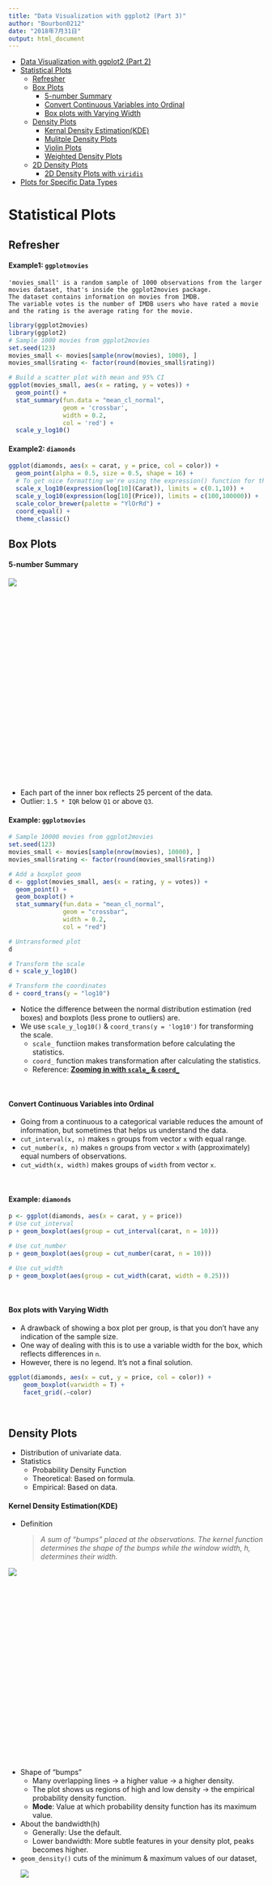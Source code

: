 ```yaml
---
title: "Data Visualization with ggplot2 (Part 3)"
author: "Bourbon0212"
date: "2018年7月31日"
output: html_document
---
```


* [Data Visualization with ggplot2 (Part 2)](https://bourbon0212.github.io/NTU-CS-X/Week3/Data_Visualization_with_ggplot2__Part_2_.html)    
* [Statistical Plots](#1)   
    + [Refresher](#1.1)   
    + [Box Plots](#1.2)   
        + [5-number Summary](#1.2.1)    
        + [Convert Continuous Variables into Ordinal](#1.2.2)   
        + [Box plots with Varying Width](#1.2.3)
    + [Density Plots](#1.3)   
        + [Kernal Density Estimation(KDE)](#1.3.1)    
        + [Mulitple Density Plots](#1.3.2)    
        + [Violin Plots](#1.3.3)    
        + [Weighted Density Plots](#1.3.4)    
    + [2D Density Plots](#1.4)    
        + [2D Density Plots with `viridis`](#1.4.1)     
* [Plots for Specific Data Types](#2)   

<h2 id = '1'></h2>
# **Statistical Plots**   

<h3 id = '1.1'></h3>
## Refresher

#### **Example1: `ggplotmovies`**   

    'movies_small' is a random sample of 1000 observations from the larger movies dataset, that's inside the ggplot2movies package. 
    The dataset contains information on movies from IMDB.
    The variable votes is the number of IMDB users who have rated a movie and the rating is the average rating for the movie.
```r
library(ggplot2movies)
library(ggplot2)
# Sample 1000 movies from ggplot2movies
set.seed(123)
movies_small <- movies[sample(nrow(movies), 1000), ]
movies_small$rating <- factor(round(movies_small$rating))

# Build a scatter plot with mean and 95% CI
ggplot(movies_small, aes(x = rating, y = votes)) +
  geom_point() +
  stat_summary(fun.data = "mean_cl_normal",
               geom = 'crossbar',
               width = 0.2,
               col = 'red') +
  scale_y_log10()
```

#### **Example2: `diamonds`**
```r
ggplot(diamonds, aes(x = carat, y = price, col = color)) +
  geom_point(alpha = 0.5, size = 0.5, shape = 16) +
  # To get nice formatting we're using the expression() function for the labels.
  scale_x_log10(expression(log[10](Carat)), limits = c(0.1,10)) +
  scale_y_log10(expression(log[10](Price)), limits = c(100,100000)) +
  scale_color_brewer(palette = "YlOrRd") +
  coord_equal() +
  theme_classic()
```

<h3 id = '1.2'></h3>
## Box Plots

<h4 id = '1.2.1'></h4>
#### **5-number Summary**
<div style="width:600px; height:400px">    
![](D:\Desktop\1.png)
</div>

* Each part of the inner box reflects 25 percent of the data.   
* Outlier: `1.5 * IQR` below `Q1` or above `Q3`.    

#### **Example: `ggplotmovies`** 
```r
# Sample 10000 movies from ggplot2movies
set.seed(123)
movies_small <- movies[sample(nrow(movies), 10000), ]
movies_small$rating <- factor(round(movies_small$rating))

# Add a boxplot geom
d <- ggplot(movies_small, aes(x = rating, y = votes)) +
  geom_point() +
  geom_boxplot() +
  stat_summary(fun.data = "mean_cl_normal",
               geom = "crossbar",
               width = 0.2,
               col = "red")

# Untransformed plot
d

# Transform the scale
d + scale_y_log10()

# Transform the coordinates
d + coord_trans(y = "log10")
```

* Notice the difference between the normal distribution estimation (red boxes) and boxplots (less prone to outliers) are.     
* We use `scale_y_log10()` & `coord_trans(y = 'log10')` for transforming the scale.   
    + `scale_` functiion makes transformation before calculating the statistics.    
    + `coord_` function makes transformation after calculating the statistics.    
    + Reference: [**Zooming in with `scale_` & `coord_`**](https://bourbon0212.github.io/NTU-CS-X/Week3/Data_Visualization_with_ggplot2__Part_2_.html#2.1)     
    
<br>

<h4 id = '1.2.2'></h4>
#### **Convert Continuous Variables into Ordinal**

*  Going from a continuous to a categorical variable reduces the amount of information, but sometimes that helps us understand the data. 
* `cut_interval(x, n)` makes `n` groups from vector `x` with equal range.     
* `cut_number(x, n)` makes `n` groups from vector `x` with (approximately) equal numbers of observations.     
* `cut_width(x, width)` makes groups of `width` from vector `x`.      

<br>

#### **Example: `diamonds`**
```r
p <- ggplot(diamonds, aes(x = carat, y = price))
# Use cut_interval
p + geom_boxplot(aes(group = cut_interval(carat, n = 10)))

# Use cut_number
p + geom_boxplot(aes(group = cut_number(carat, n = 10)))

# Use cut_width
p + geom_boxplot(aes(group = cut_width(carat, width = 0.25)))
```

<br>

<h4 id = '1.2.3'></h4>
#### **Box plots with Varying Width**
* A drawback of showing a box plot per group, is that you don't have any indication of the sample size.      
* One way of dealing with this is to use a variable width for the box, which reflects differences in `n`.     
* However, there is no legend. It's not a final solution.   

```r
ggplot(diamonds, aes(x = cut, y = price, col = color)) +
    geom_boxplot(varwidth = T) +
    facet_grid(.~color)
```

<br>

<h3 id = '1.3'></h3>
## Density Plots

* Distribution of univariate data.    
* Statistics    
    + Probability Density Function
    + Theoretical: Based on formula.
    + Empirical: Based on data.   

<h4 id = '1.3.1'></h4>    
#### **Kernel Density Estimation(KDE)**    

* Definition

  > *A sum of "bumps" placed at the observations. The kernel function determines the shape of the bumps while the window width, h, determines their width.*

<div style="width:600px; height:380px">    
![](D:\Desktop\2.png)
</div>
* Shape of "bumps"
    + Many overlapping lines -> a higher value -> a higher density.   
    + The plot shows us regions of high and low density -> the empirical probability density function.    
    + **Mode**: Value at which probability density function has its maximum value.    
* About the bandwidth(h)    
    + Generally: Use the default.   
    + Lower bandwidth: More subtle features in your density plot, peaks becomes higher.   
* `geom_density()` cuts of the minimum & maximum values of our dataset,   
<div style="width:600px; height:460px">    
![](D:\Desktop\3.png)
</div>
* `geom_density()`
    + `bw` the smoothing bandwidth to be used.    
    + `adjust` adjustment of the bandwidth.   
    + `kernel` kernel used for density estimation: 'gaussian', 'rectangular', 'triangular', 'epanechnikov', 'biweight', 'cosine', 'optcosine'.
    
```r
test_data <- get(load('D:/Downloads/test_datasets.RData'))
# Calculating density: d
d <- density(test_data$norm)

# Use which.max() to calculate mode
mode <- d$x[which.max(d$y)]

# Finish the ggplot call
ggplot(test_data, aes(x = norm)) +
  geom_density() +
  geom_rug() +
  geom_vline(xintercept = mode, col = "red")

# Combine density plots and histogram
# Arguments you'll need later on
fun_args <- list(mean = mean(test_data$norm), sd = sd(test_data$norm))

# Finish the ggplot
ggplot(test_data, aes(x = norm)) +
    # Achieve inner data
    geom_histogram(aes(y = ..density..)) +
    geom_density(col = 'red') +
  # dnorm gives the density
    stat_function(fun = dnorm, args = fun_args, col = 'blue')
```

<br>

<h4 id = '1.3.2'></h4>
#### **Mulitple Density Plots**
```r
library(tidyr)
test_data <- get(load('D:/Downloads/test_datasets.RData'))
test_data2 <- gather(test_data, dist, value, 1:2)
# Plot two distributions with test_data2
ggplot(test_data2, aes(x = value, fill = dist, col = dist)) +
  geom_rug(alpha = 0.4) +
  geom_density(alpha = 0.4)
```

#### **Example: mammals**
```r
mammals <- readRDS('D:/Downloads/mammals.RDS')
# With faceting
ggplot(mammals, aes(x = sleep_total, fill = vore)) +
  geom_density(col = NA, alpha = 0.35) +
  scale_x_continuous(limits = c(0, 24)) +
  coord_cartesian(ylim = c(0, 0.3)) +
  facet_wrap( ~ vore, nrow = 2)
# Trim each density plot individually
ggplot(mammals, aes(x = sleep_total, fill = vore)) +
  geom_density(col = NA, alpha = 0.35, trim = T) +
  scale_x_continuous(limits=c(0,24)) +
  coord_cartesian(ylim = c(0, 0.3))
```

* Multiple density plots extend the range of all values to the total extent of the *entire* dataset.    
* Cut off at the extreme ends by setting `trim = TRUE` inside `geom_density()`.   
* However, since cut off at ends the area under the curve technically is not equal to one anymore.    

<br>

<h4 id = '1.3.3'></h4>
#### **Violin Plots**

* Puts a density plot onto a vertical axis.   
* Mirrors it to create a symmetrical two dimensional shape.   

```r
# Unweighted violin plot
ggplot(mammals, aes(x = vore, y = sleep_total, fill = vore)) +
  geom_violin(col = NA)
```
<br>

<h4 id = '1.3.4'></h4>
#### **Weighted Density Plots**

* When you compare several variables (e.g.eating habits) it's useful to see the density of each subset in relation to the whole data set.     
* This holds true for multiple density plots as well as for violin plots.

```r
# Calculate weighting measure
library(dplyr)
mammals2 <- mammals %>%
  group_by(vore) %>%
  mutate(n = n() / nrow(mammals)) -> mammals

# Weighted density plot
ggplot(mammals2, aes(x = sleep_total, fill = vore)) +
  geom_density(aes(weight = n), col = NA, alpha = 0.35) +
  scale_x_continuous(limits = c(0, 24)) +
  coord_cartesian(ylim = c(0, 0.3))

# Weighted violin plot
ggplot(mammals2, aes(x = vore, y = sleep_total, fill = vore)) +
  geom_violin(aes(weight = n), col = NA)
```

<br>

<h3 id = '1.4'></h3>
## 2D Density Plots

* You can consider two orthogonal density plots in the form of a 2D density plot.    
* Like with a 1D density plot, you can adjust the bandwidth of both axes independently.  
* `stat_density_2D()`
    + Define the bandwidths for the x and y axes by assigning a 2-element long vector to `h`.    
    + `h = c(5, 0.5)`

```r
library(datasets)
# Base layers
p <- ggplot(faithful, aes(x = waiting, y = eruptions)) +
  scale_y_continuous(limits = c(1, 5.5), expand = c(0, 0)) +
  scale_x_continuous(limits = c(40, 100), expand = c(0, 0)) +
  coord_fixed(60 / 4.5)

# Use geom_density_2d()
p + geom_density_2d()

# Use stat_density_2d() with arguments
p + stat_density_2d(aes(col = ..level..), h = c(5, 0.5))
```

<br>

<h4 id = '1.4.1'></h4>
#### **2D Density Plots with `viridis`**

* `viridis` package contains multi-hue color palettes suitable for continuous variables.    
* Instead of providing an even color gradient for a continuous scale, they highlight the highest values by using an uneven color gradient on purpose.   
```r
library(viridis)
# Add viridis color scale
p +
  stat_density_2d(geom = "tile", aes(fill = ..density..), h=c(5,.5), contour = FALSE) +
  scale_fill_viridis()
```

<br>

<h2 id = '2'></h2>
# **Plots for Specific Data Types** 
